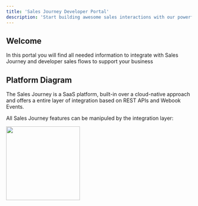 ```yaml
---
title: 'Sales Journey Developer Portal'
description: 'Start building awesome sales interactions with our powerful API Layer'
---
```


## Welcome

In this portal you will find all needed information to integrate with Sales 
Journey and developer sales flows to support your business

## Platform Diagram

The Sales Journey is a SaaS platform, built-in over a cloud-native approach and 
offers a entire layer of integration based on REST APIs and Webook Events.

All Sales Journey features can be manipuled by the integration layer:

<img height="200" noZoom src="/iamges/saleshub.png" />